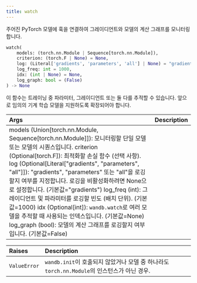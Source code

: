 ```yaml
---
title: watch
---
```


<Card title="View the source code" href="https://www.github.com/wandb/wandb/tree/637bddf198525810add5804059001b1b319d6ad1/wandb/sdk/wandb_run.py#L2801-L2836" icon="github"/>

주어진 PyTorch 모델에 훅을 연결하여 그레이디언트와 모델의 계산 그래프를 모니터링합니다.

```python
watch(
    models: (torch.nn.Module | Sequence[torch.nn.Module]),
    criterion: (torch.F | None) = None,
    log: (Literal['gradients', 'parameters', 'all'] | None) = "gradients",
    log_freq: int = 1000,
    idx: (int | None) = None,
    log_graph: bool = (False)
) -> None
```

이 함수는 트레이닝 중 파라미터, 그레이디언트 또는 둘 다를 추적할 수 있습니다. 앞으로 임의의 기계 학습 모델을 지원하도록 확장되어야 합니다.

| Args | Description |
| :--- | :--- |
|  models (Union[torch.nn.Module, Sequence[torch.nn.Module]]): 모니터링할 단일 모델 또는 모델의 시퀀스입니다. criterion (Optional[torch.F]): 최적화할 손실 함수 (선택 사항). log (Optional[Literal["gradients", "parameters", "all"]]): "gradients", "parameters" 또는 "all"을 로깅할지 여부를 지정합니다. 로깅을 비활성화하려면 None으로 설정합니다. (기본값="gradients") log_freq (int): 그레이디언트 및 파라미터를 로깅할 빈도 (배치 단위). (기본값=1000) idx (Optional[int]): `wandb.watch`로 여러 모델을 추적할 때 사용되는 인덱스입니다. (기본값=None) log_graph (bool): 모델의 계산 그래프를 로깅할지 여부입니다. (기본값=False) |

| Raises | Description |
| :--- | :--- |
|  `ValueError` |  `wandb.init`이 호출되지 않았거나 모델 중 하나라도 `torch.nn.Module`의 인스턴스가 아닌 경우. |
